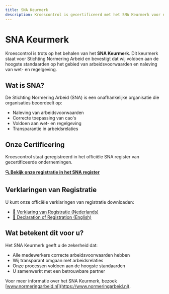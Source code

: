 ```yaml
---
title: SNA Keurmerk
description: Kroescontrol is gecertificeerd met het SNA Keurmerk voor naleving van arbeidsvoorwaarden
---
```


# SNA Keurmerk

Kroescontrol is trots op het behalen van het **SNA Keurmerk**. Dit keurmerk staat voor Stichting Normering Arbeid en bevestigt dat wij voldoen aan de hoogste standaarden op het gebied van arbeidsvoorwaarden en naleving van wet- en regelgeving.

## Wat is SNA?

De Stichting Normering Arbeid (SNA) is een onafhankelijke organisatie die organisaties beoordeelt op:

- Naleving van arbeidsvoorwaarden
- Correcte toepassing van cao's
- Voldoen aan wet- en regelgeving
- Transparantie in arbeidsrelaties

## Onze Certificering

Kroescontrol staat geregistreerd in het officiële SNA register van gecertificeerde ondernemingen.

**[🔍 Bekijk onze registratie in het SNA register](https://www.normeringarbeid.nl/snakeurmerk/gecertificeerde-ondernemingen?q=kroescontrol)**

## Verklaringen van Registratie

U kunt onze officiële verklaringen van registratie downloaden:

- [📄 Verklaring van Registratie (Nederlands)](/public/sna/SNA_VerklaringVanRegistratie_Kroescontrol_20250404.pdf)
- [📄 Declaration of Registration (English)](/public/sna/SNA_DeclarationOfRegistration_Kroescontrol_20250404.pdf)

## Wat betekent dit voor u?

Het SNA Keurmerk geeft u de zekerheid dat:

- Alle medewerkers correcte arbeidsvoorwaarden hebben
- Wij transparant omgaan met arbeidsrelaties
- Onze processen voldoen aan de hoogste standaarden
- U samenwerkt met een betrouwbare partner

Voor meer informatie over het SNA Keurmerk, bezoek [www.normeringarbeid.nl](https://www.normeringarbeid.nl).
